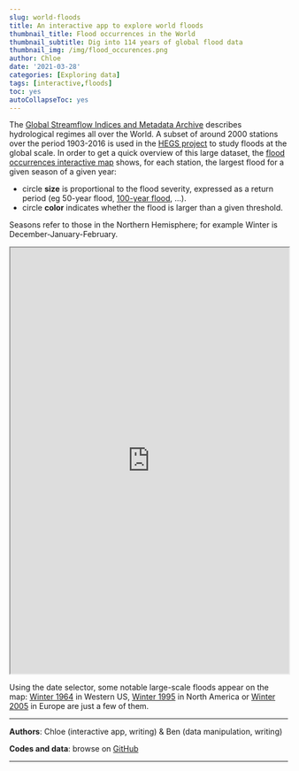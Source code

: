---
slug: world-floods 
title: An interactive app to explore world floods
thumbnail_title: Flood occurrences in the World 
thumbnail_subtitle: Dig into 114 years of global flood data
thumbnail_img: /img/flood_occurences.png
author: Chloe
date: '2021-03-28'
categories: [Exploring data]
tags: [interactive,floods]
toc: yes
autoCollapseToc: yes
---

The [Global Streamflow Indices and Metadata Archive](https://doi.pangaea.de/10.1594/PANGAEA.887470) describes hydrological regimes all over the World. A subset of around 2000 stations over the period 1903-2016 is used in the [HEGS project](/hegs/) to study floods at the global scale. In order to get a quick overview of this large dataset, the [flood occurrences interactive map](https://globxblog.shinyapps.io/worldFloods/) shows, for each station, the largest flood for a given season of a given year:

* circle **size** is proportional to the flood severity, expressed as a return period (eg 50-year flood, [100-year flood](https://en.wikipedia.org/wiki/100-year_flood), …).
* circle **color** indicates whether the flood is larger than a given threshold.

Seasons refer to those in the Northern Hemisphere; for example Winter is December-January-February.

<p> </p>

<iframe width="100%" height="770px" src="https://globxblog.shinyapps.io/worldFloods/" allowfullscreen="allowfullscreen">
</iframe>

<p> </p>

Using the date selector, some notable large-scale floods appear on the map: [Winter 1964](https://www.northcoastjournal.com/NewsBlog/archives/2019/12/26/from-the-journal-archives-when-the-water-rose-in-1964) in Western US, [Winter 1995](https://www.cpc.ncep.noaa.gov/products/special_summaries/96_1/) in North America or [Winter 2005](https://en.wikipedia.org/wiki/2005_European_floods) in Europe are just a few of them.

---

**Authors**: Chloe (interactive app, writing) & Ben (data manipulation, writing)

**Codes and data**: browse on [GitHub](https://github.com/globXblog/scripts/tree/main/src/world-floods)

---
